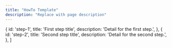 ```yaml
---
title: "HowTo Template"
description: "Replace with page description"
---
```



  {
    id: 'step-1',
    title: 'First step title',
    description: 'Detail for the first step.',
  },
  {
    id: 'step-2',
    title: 'Second step title',
    description: 'Detail for the second step.',
  },
]

<Head>
  <script
    type="application/ld+json"
    dangerouslySetInnerHTML={{
      __html: JSON.stringify({
        '@context': 'https://schema.org',
        '@type': 'HowTo',
        name: 'Replace with HowTo name',
        description: 'Replace with HowTo description',
        step: steps.map((step) => ({
          '@type': 'HowToStep',
          name: step.title,
          url: `#${step.id}`,
          itemListElement: [
            {
              '@type': 'HowToDirection',
              text: step.description,
            },
          ],
        })),
      }),
    }}
  />
</Head>

## Summary

Provide a short overview of the task and its outcome.

## Steps

{steps.map((step, index) => (
  <div key={step.id}>
    <h3 id={step.id}>{`Step ${index + 1}: ${step.title}`}</h3>
    <p>{step.description}</p>
  </div>
))}

## Verification

Explain how to confirm the task completed successfully.

## Troubleshooting

List common issues and how to resolve them.

